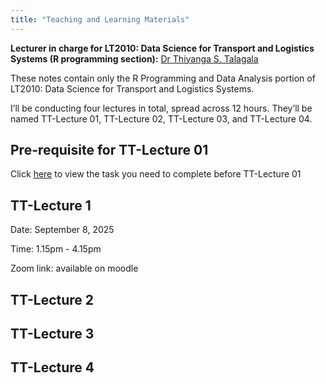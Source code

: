 ```yaml
---
title: "Teaching and Learning Materials"
---
```


**Lecturer in charge for LT2010: Data Science for Transport and Logistics Systems (R programming section):** [Dr Thiyanga S. Talagala](https://thiyanga.netlify.app/)

These notes contain only the R Programming and Data Analysis portion of LT2010: Data Science for Transport and Logistics Systems.

I’ll be conducting four lectures in total, spread across 12 hours. They’ll be named TT-Lecture 01, TT-Lecture 02, TT-Lecture 03, and TT-Lecture 04.

## Pre-requisite for TT-Lecture 01

Click [here](/week0/index.html) to view the task you need to complete before TT-Lecture 01

## TT-Lecture 1

Date: September 8, 2025

Time: 1.15pm - 4.15pm

Zoom link: available on moodle




## TT-Lecture 2


## TT-Lecture 3


## TT-Lecture 4
